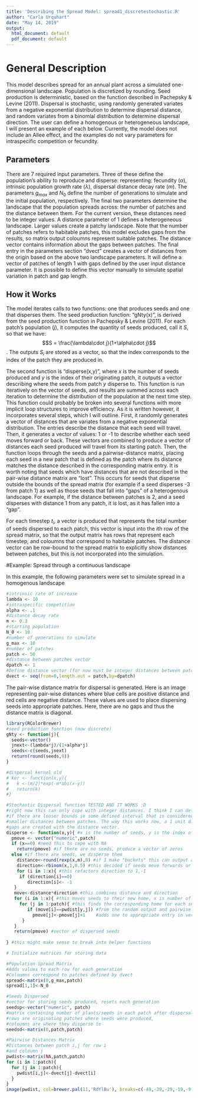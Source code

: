 ---
title: 'Describing the Spread Model: spread1_discretestochastic.R'
author: "Carla Urquhart"
date: "May 14, 2019"
output:
  html_document: default
  pdf_document: default
---

# General Description

This model describes spread for an annual plant across a simulated one-dimensional landscape. Population is discretized by rounding. Seed production is deterministic, based on the function described in Pachepsky & Levine (2011). Dispersal is stochastic, using randomly generated variates from a negative exponential distribution to determine dispersal distance, and random variates from a binomial distribution to determine dispersal direction. The user can define a homogenous or heterogeneous landscape, I will present an example of each below. Currently, the model does not include an Allee effect, and the examples do not vary parameters for intraspecific competition or fecundity. 

## Parameters

There are 7 required input parameters. Three of these define the population's ability to reproduce and disperse: representing: fecundity ($\alpha$), intrinsic population growth rate ($\lambda$), dispersal distance decay rate ($m$). The parameters $g_{max}$ and $N_0$ define the number of generations to simulate and the initial population, respectively. The final two parameters determine the landscape that the population spreads across: the number of patches and the distance between them. For the current version, these distances need to be integer values. A distance parameter of 1 defines a heterogeneous landscape. Larger values create a patchy landscape. Note that the number of patches refers to habitable patches, this model excludes gaps from the results, so matrix output coloumns represent suitable patches. The distance vector contains information about the gaps between patches. The final entry in the parameters section "dvect" creates a vector of distances from the origin based on the above two landscape parameters. It will define a vector of patches of length 1 with gaps defined by the user input distance parameter. It is possible to define this vector manually to simulate spatial variation in patch and gap length.

## How it Works

The model iterates calls to two functions: one that produces seeds and one that disperses them. The seed production function: "gNty(x)", is derived from the seed production function in Pachepsky & Levine (2011). For each patch's population ($j$), it computes the quantity of seeds produced, call it $S$, so that we have: $$S = \frac{\lambda\cdot j}{1+\alpha\cdot j}$$. The outputs $S_i$ are stored as a vector, so that the index corresponds to the index of the patch they are produced in.  

The second function is "disperse(x,y)", where $x$ is the number of seeds produced and $y$ is the index of their originating patch, it outputs a vector describing where the seeds from patch $y$ disperse to. This function is run iteratively on the vector of seeds, and results are summed across each iteration to determine the distribution of the population at the next time step. This function could probably be broken into several functions with more implicit loop structures to improve efficiency. As it is written however, it incorporates several steps, which I will outline. First, it randomly generates a vector of distances that are variates from a negative exponential distribution. The entries describe the distance that each seed will travel. Then, it generates a vector of values: 1 or -1 to describe whether each seed moves forward or back. These vectors are combined to produce a vector of distances each seed produced will travel from its starting patch. Then, the function loops through the seeds and a pairwise-distance matrix, placing each seed in a new patch that is defined as the patch where its distance matches the distance described in the corresponding matrix entry. It is worth noting that seeds which have distances that are not described in the pair-wise distance matrix are "lost". This occurs for seeds that disperse outside the bounds of the spread matrix (for example if a seed disperses -3 from patch 1) as well as those seeds that fall into "gaps" of a heterogenous landscape. For example, if the distance between patches is 2, and a seed disperses with distance 1 from any patch, it is lost, as it has fallen into a "gap". 

For each timestep $t_i$, a vector is produced that represents the total number of seeds dispersed to each patch, this vector is input into the $i$th row of the spread matrix, so that the output matrix has rows that represent each timestep, and coloumns that correspond to habitable patches. The distance vector can be row-bound to the spread matrix to explicitly show distances between patches, but this is not incorporated into the simulation.

#Example: Spread through a continuous landscape

In this example, the following parameters were set to simulate spread in a homogenous landscape

```{r, include=TRUE}
#intrinsic rate of increase 
lambda <- 10
#intraspecific competition
alpha <- .1
#distance decay rate
m <- 0.3
#starting population
N_0 <- 10
#number of generations to simulate 
g_max <- 10
#number of patches
patch <- 50
#distance between patches vector
dpatch <- 1
#Define distance vector (for now must be integer distances between patches)
dvect <- seq(from=0,length.out = patch,by=dpatch)
```

The pair-wise distance matrix for dispersal is generated. Here is an image representing pair-wise distances where blue cells are positive distance and red cells are negative distance. These values are used to place dispersing seeds into appropriate patches. Here, there are no gaps and thus the distance matrix is diagonal.


```{r echo=FALSE}
library(RColorBrewer)
#seed production function (now discrete)
gNty <- function(j){
  seeds<-vector()
  jnext<-(lambda*j)/(1+alpha*j)
  seeds<-c(seeds,jnext)
  return(round(seeds,0))
}

#dispersal kernel old 
# ker <- function(x,y){
#   k <-(m/2)*exp(-m*abs(x-y))
#   return(k)
#}

#Stochastic Dispersal function TESTED AND IT WORKS :D
#right now this can only cope with integer distances. I think I can define buckets of each patch 
#if there are looser bounds ie some defined interval that is considered "in the patch" then I can extend to 
#smaller distances between patches. The way this works now, a 1 unit distance between patches is continuous
#gaps are created with the distance vector.
disperse <- function(x,y){ #x is the number of seeds, y is the index of the starting patch
  pmove <- vector("numeric",patch)
  if (x==0) #need this to cope with NA
    return(pmove) #if there are no seeds, produce a vector of zeros
  else #if there are seeds, we disperse them
    distance<-round(rexp(x,m),0) #if I make "buckets" this can output a real value vs. integer
    direction<-rbinom(x,1,0.5) #this decided if seeds move forwards or back
    for (i in 1:x){ #this refactors direction to 1,-1
     if (direction[i]==0)
        direction[i]<- -1
   }
   move<-distance*direction #this combines distance and direction
   for (i in 1:x){ #this moves seeds to their new home, x is number of seeds, compute for each seed 
     for (j in 1:patch){ #this finds the corresponding home for each seed 
        if (move[i]==pwdist[y,j]) #from the random output and pairwise distance matrix
          pmove[j]<-pmove[j]+1    #adds one to appropriate entry in vector if that is where a seed lands
      }
   }
   return(pmove) #vector of dispersed seeds
  
} #this might make sense to break into helper functions

# Initialize matrices for storing data

#Population Spread Matrix
#Adds values to each row for each generation
#Coloumns correspond to patches defined by dvect
spread<-matrix(0,g_max,patch)
spread[1,1]<-N_0

#Seeds Dispersed
#vector for storing seeds produced, resets each generation
seedsp<-vector("numeric", patch)
#matrix containing number of plants/seeds in each patch after dispersal
#rows are originating patches where seeds were produced,
#coloumns are where they disperse to
seedsd<-matrix(0,patch,patch)

#Pairwise Distances Matrix
#Distances between patch i,j for row i 
#and coloumn j
pwdist<-matrix(NA,patch,patch)
for (i in 1:patch){
  for (j in 1:patch){
    pwdist[i,j]<-dvect[j]-dvect[i]
  }
}
image(pwdist, col=brewer.pal(11,'RdYlBu'), breaks=c(-49,-39,-29,-19,-9,-1,0,9,19,29,39,49), xlab="Originating Patch",ylab="Patch to Disperse to")
```


